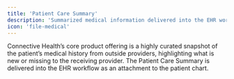 ```yaml
---
title: 'Patient Care Summary'
description: 'Summarized medical information delivered into the EHR workflow'
icon: 'file-medical'
---
```


Connective Health’s core product offering is a highly curated snapshot of the patient’s medical history from outside providers, highlighting what is new or missing to the receiving provider. The Patient Care Summary is delivered into the EHR workflow as an attachment to the patient chart.